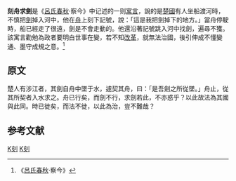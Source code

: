 '''刻舟求劍'''是《[[呂氏春秋|呂氏春秋]]·察今》中记述的一则[[寓言|寓言]]，說的是[[楚國|楚國]]有人坐船渡河時，不慎把[[劍|劍]]掉入河中，他在[[舟|舟]]上刻下記號，說：「這是我把劍掉下的地方。」當舟停駛時，船已經走了很遠，劍是不會走動的。他還沿著記號跳入河中找劍，遍尋不獲。該寓言勸勉為政者要明白世事在變，若不知[[改革|改革]]，就無法治國，後引伸成不懂變通、墨守成規之意。<ref>《[[呂氏春秋|呂氏春秋]]·察今》</ref>

== 原文 ==
楚人有涉江者，其劍自舟中墜于水，遽契其舟，曰：「是吾劍之所從墜。」舟止，從其所契者入水求之。舟已行矣，而劍不行，求劍若此，不亦惑乎？以此故法為其國與此同。時已徙矣，而法不徙，以此為治，豈不難哉？

==参考文献==
{{reflist}}

[[Category:成语|K刻]]
[[Category:寓言|K刻]]